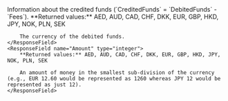 <ResponseField name="CreditedFunds" type="object">
  Information about the credited funds (`CreditedFunds` = `DebitedFunds` - `Fees`).
  <Expandable title="CreditedFundsChildren" defaultOpen="true">
    <ResponseField name="Currency" type="string">
        **Returned values:** AED, AUD, CAD, CHF, DKK, EUR, GBP, HKD, JPY, NOK, PLN, SEK

        The currency of the debited funds.
    </ResponseField>    
    <ResponseField name="Amount" type="integer">
        **Returned values:** AED, AUD, CAD, CHF, DKK, EUR, GBP, HKD, JPY, NOK, PLN, SEK

        An amount of money in the smallest sub-division of the currency (e.g., EUR 12.60 would be represented as 1260 whereas JPY 12 would be represented as just 12).
    </ResponseField>
  </Expandable>
</ResponseField>